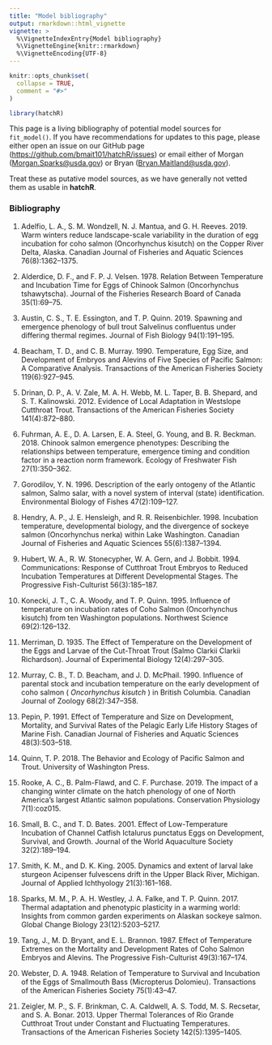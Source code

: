```yaml
---
title: "Model bibliography"
output: rmarkdown::html_vignette
vignette: >
  %\VignetteIndexEntry{Model bibliography}
  %\VignetteEngine{knitr::rmarkdown}
  %\VignetteEncoding{UTF-8}
---
```


```r
knitr::opts_chunk$set(
  collapse = TRUE,
  comment = "#>"
)
```

```r
library(hatchR)
```

This page is a living bibliography of potential model sources for `fit_model()`. If you have recommendations for updates to this page, please either open an issue on our GitHub page (<https://github.com/bmait101/hatchR/issues>) or email either of Morgan ([Morgan.Sparks\@usda.gov](mailto:Morgan.Sparks@usda.gov){.email}) or Bryan ([Bryan.Maitland\@usda.gov](mailto:Bryan.Maitland@usda.gov){.email}).

Treat these as putative model sources, as we have generally not vetted them as usable in **hatchR**.

### Bibliography

1.  Adelfio, L. A., S. M. Wondzell, N. J. Mantua, and G. H. Reeves. 2019. Warm winters reduce landscape-scale variability in the duration of egg incubation for coho salmon (Oncorhynchus kisutch) on the Copper River Delta, Alaska. Canadian Journal of Fisheries and Aquatic Sciences 76(8):1362–1375.

2.  Alderdice, D. F., and F. P. J. Velsen. 1978. Relation Between Temperature and Incubation Time for Eggs of Chinook Salmon (Oncorhynchus tshawytscha). Journal of the Fisheries Research Board of Canada 35(1):69–75.

3.  Austin, C. S., T. E. Essington, and T. P. Quinn. 2019. Spawning and emergence phenology of bull trout Salvelinus confluentus under differing thermal regimes. Journal of Fish Biology 94(1):191–195.

4.  Beacham, T. D., and C. B. Murray. 1990. Temperature, Egg Size, and Development of Embryos and Alevins of Five Species of Pacific Salmon: A Comparative Analysis. Transactions of the American Fisheries Society 119(6):927–945.

5.  Drinan, D. P., A. V. Zale, M. A. H. Webb, M. L. Taper, B. B. Shepard, and S. T. Kalinowski. 2012. Evidence of Local Adaptation in Westslope Cutthroat Trout. Transactions of the American Fisheries Society 141(4):872–880.

6.  Fuhrman, A. E., D. A. Larsen, E. A. Steel, G. Young, and B. R. Beckman. 2018. Chinook salmon emergence phenotypes: Describing the relationships between temperature, emergence timing and condition factor in a reaction norm framework. Ecology of Freshwater Fish 27(1):350–362.

7.  Gorodilov, Y. N. 1996. Description of the early ontogeny of the Atlantic salmon, Salmo salar, with a novel system of interval (state) identification. Environmental Biology of Fishes 47(2):109–127.

8.  Hendry, A. P., J. E. Hensleigh, and R. R. Reisenbichler. 1998. Incubation temperature, developmental biology, and the divergence of sockeye salmon (Oncorhynchus nerka) within Lake Washington. Canadian Journal of Fisheries and Aquatic Sciences 55(6):1387–1394.

9.  Hubert, W. A., R. W. Stonecypher, W. A. Gern, and J. Bobbit. 1994. Communications: Response of Cutthroat Trout Embryos to Reduced Incubation Temperatures at Different Developmental Stages. The Progressive Fish-Culturist 56(3):185–187.

10. Konecki, J. T., C. A. Woody, and T. P. Quinn. 1995. Influence of temperature on incubation rates of Coho Salmon (Oncorhynchus kisutch) from ten Washington populations. Northwest Science 69(2):126–132.

11. Merriman, D. 1935. The Effect of Temperature on the Development of the Eggs and Larvae of the Cut-Throat Trout (Salmo Clarkii Clarkii Richardson). Journal of Experimental Biology 12(4):297–305.

12. Murray, C. B., T. D. Beacham, and J. D. McPhail. 1990. Influence of parental stock and incubation temperature on the early development of coho salmon ( *Oncorhynchus kisutch* ) in British Columbia. Canadian Journal of Zoology 68(2):347–358.

13. Pepin, P. 1991. Effect of Temperature and Size on Development, Mortality, and Survival Rates of the Pelagic Early Life History Stages of Marine Fish. Canadian Journal of Fisheries and Aquatic Sciences 48(3):503–518.

14. Quinn, T. P. 2018. The Behavior and Ecology of Pacific Salmon and Trout. University of Washington Press.

15. Rooke, A. C., B. Palm-Flawd, and C. F. Purchase. 2019. The impact of a changing winter climate on the hatch phenology of one of North America’s largest Atlantic salmon populations. Conservation Physiology 7(1):coz015.

16. Small, B. C., and T. D. Bates. 2001. Effect of Low-Temperature Incubation of Channel Catfish Ictalurus punctatus Eggs on Development, Survival, and Growth. Journal of the World Aquaculture Society 32(2):189–194.

17. Smith, K. M., and D. K. King. 2005. Dynamics and extent of larval lake sturgeon Acipenser fulvescens drift in the Upper Black River, Michigan. Journal of Applied Ichthyology 21(3):161–168.

18. Sparks, M. M., P. A. H. Westley, J. A. Falke, and T. P. Quinn. 2017. Thermal adaptation and phenotypic plasticity in a warming world: Insights from common garden experiments on Alaskan sockeye salmon. Global Change Biology 23(12):5203–5217.

19. Tang, J., M. D. Bryant, and E. L. Brannon. 1987. Effect of Temperature Extremes on the Mortality and Development Rates of Coho Salmon Embryos and Alevins. The Progressive Fish-Culturist 49(3):167–174.

20. Webster, D. A. 1948. Relation of Temperature to Survival and Incubation of the Eggs of Smallmouth Bass (Micropterus Dolomieu). Transactions of the American Fisheries Society 75(1):43–47.

21. Zeigler, M. P., S. F. Brinkman, C. A. Caldwell, A. S. Todd, M. S. Recsetar, and S. A. Bonar. 2013. Upper Thermal Tolerances of Rio Grande Cutthroat Trout under Constant and Fluctuating Temperatures. Transactions of the American Fisheries Society 142(5):1395–1405.
